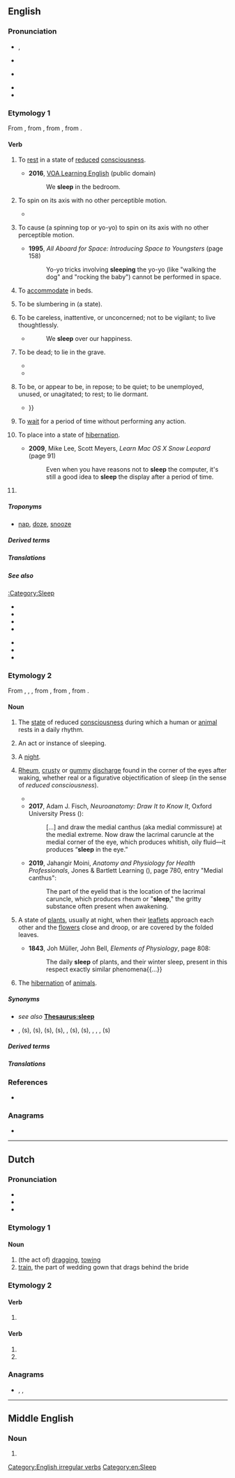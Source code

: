 ==English==
{{wikipedia}}

===Pronunciation===
* {{a|RP}} {{enPR|slēp}}, {{IPA|en|/sliːp/}}
* {{audio|en|En-uk-to sleep.ogg|Audio (RP; “to sleep”)}}
* {{a|GA}} {{IPA|en|/slip/}}
* {{audio|en|En-us-sleep.ogg|Audio (GA)}}
* {{rhymes|en|iːp}}

===Etymology 1===
From {{inh|en|enm|slepen}}, from {{inh|en|ang|slǣpan}}, from {{inh|en|gmw-pro|*slāpan}}, from {{inh|en|gem-pro|*slēpaną}}.

====Verb====
{{en-verb|sleeps|sleeping|slept}}

# {{lb|en|intransitive}} To [[rest]] in a state of [[reduce]]d [[consciousness]].
#: {{ux|en|You should '''sleep''' 8 hours a day.}}
#* '''2016''', [https://web.archive.org/web/20170930001420/https://learningenglish.voanews.com/a/lets-learn-english-lesson-5-where-are-you/3168971.html VOA Learning English] (public domain)
#*: We '''sleep''' in the bedroom.
#*:: {{audio|en|We sleep in the bedroom.ogg|Audio (US)}}
# {{lb|en|intransitive|of a [[spinning top]] or [[yo-yo]]}} To spin on its axis with no other perceptible motion.
#: {{ux|en|When a top is '''sleeping''', it is spinning but not [[precessing]].}}
#* {{quote-book|en|year=1854|author=Anne E. Baker|title=Glossary of Northamptonshire Words and Phrases|passage=''A top '''sleeps''' when it moves with such velocity, and spins so smoothly, that its motion is imperceptible.''}}
# {{lb|en|transitive}} To cause (a spinning top or yo-yo) to spin on its axis with no other perceptible motion.
#* '''1995''', ''All Aboard for Space: Introducing Space to Youngsters'' (page 158)
#*: Yo-yo tricks involving '''sleeping''' the yo-yo (like "walking the dog" and "rocking the baby") cannot be performed in space.
# {{lb|en|transitive}} To [[accommodate]] in beds.
#: {{ux|en|This caravan can '''sleep''' four people comfortably.}}
# {{lb|en|transitive}} To be slumbering in (a state).
#: {{ux|en|to '''sleep''' a dreamless sleep}}
# {{lb|en|intransitive}} To be careless, inattentive, or unconcerned; not to be vigilant; to live thoughtlessly.
#* {{RQ:Atterbury Sermons|September 28, 1706}}
#*: We '''sleep''' over our happiness.
# {{lb|en|intransitive}} To be dead; to lie in the grave.
#* {{RQ:KJV|1 Thessalonians|4|14|page=1445|column=2|passage=For if we beleeue that Ieſus died, and roſe againe: euen ſo them alſo which '''ſleepe''' in Ieſus, will God bring with him.}}
#* {{quote-book|1=en|year=1887|author=H. Rider Haggard|authorlink=H. Rider Haggard|title=She: A History of Adventure|url=http://www.gutenberg.org/files/3155/3155-0.txt|passage=It was that of a man in advanced life, with a long grizzled beard, and also robed in white, probably the husband of the lady, who, after surviving her many years, came at the last to '''sleep''' once more for good and all beside her.}}
# {{lb|en|intransitive}} To be, or appear to be, in repose; to be quiet; to be unemployed, unused, or unagitated; to rest; to lie dormant.
#: {{ux|en|a question '''sleeps''' for the present; the law '''sleeps'''}}
#* {{RQ:Shakespeare Merchant|V|i|182|2|passage=How ſweet the moone-light '''ſleepes''' vpon this banke,{{...}}}}
# {{lb|en|computing|intransitive}} To [[wait]] for a period of time without performing any action.
#: {{ux|en|After a failed connection attempt, the program '''sleeps''' for 5 seconds before trying again.}}
# {{lb|en|computing|transitive}} To place into a state of [[hibernation]].
#* '''2009''', Mike Lee, Scott Meyers, ''Learn Mac OS X Snow Leopard'' (page 91)
#*: Even when you have reasons not to '''sleep''' the computer, it's still a good idea to '''sleep''' the display after a period of time.
# {{tea room sense|en|y=2020|m=August}} {{lb|en|transitive}} {{rfdef|en}}
#: {{ux|en|'''Sleep''' your way to good health.}}
#: {{ux|en|He hoped to '''sleep''' his troubles away.}}

=====Troponyms=====
* {{sense|rest in a state of reduced consciousness}} [[nap]], [[doze]], [[snooze]]

=====Derived terms=====
{{col3|en
|how can you sleep at night
|besleep
|coldsleep
|forsleep
|hypersleep
|outsleep
|oversleep
|undersleep
|sleep around
|sleep-at-noon
|sleep in
|sleep like a baby
|sleep like a log
|sleep off
|sleep on
|sleep out
|sleep over
|sleep rough
|sleep together
|sleep with
|sleep with the fishes
|Sleeping Beauty
|sleeping bag
|sleeping pill
|sleepwalk
}}

=====Translations=====
{{trans-top|to rest in state of reduced consciousness}}
{{multitrans|data=
* Afrikaans: {{tt+|af|slaap}}
* Albanian: {{tt+|sq|fle}}
* Aleut: {{tt|ale|sagakux}}
* Ahom: {{tt|aho|𑜃𑜨𑜃𑜫}}
* Aiton: {{tt|aio|ꩫွꩫ်}}
* Arabic: {{tt|ar|نَامَ}}
*: Egyptian Arabic: {{tt|arz|نام|tr=nām}}
*: Moroccan Arabic: {{tt|ary|نعس|tr=nʕas}}, {{tt|ary|رقد|tr=rqad}}
* Aramaic:
*: Classical Syriac: {{tt|syc|ܕܡܟ|tr=dəmeḵ}}, {{tt|syc|ܢܡ|tr=nām}}
* Armenian: {{tt+|hy|քնել}}, {{tt+|hy|ննջել}}, {{tt+|hy|նիրհել}}
* Aromanian: {{tt|rup|dormu}}
* Assamese: {{tt|as|শোৱা}}
* Asturian: {{tt+|ast|dormir}}, {{tt+|ast|adormir}}
* Azerbaijani: {{tt+|az|yatmaq}}
* Bashkir: {{tt|ba|йоҡлау|sc=Cyrl}}, {{q|Eastern}} {{t|ba|йоҡтау}}
* Basque: {{tt+|eu|lo egin}}
* Belarusian: {{tt|be|спаць|impf}}
* Bengali: {{tt|bn|শোয়া|sc=Beng}}
* Breton: {{tt+|br|kousket}}
* Bulgarian: {{tt+|bg|спя|impf}}
* Burmese: {{tt+|my|အိပ်|sc=Mymr}}
* Catalan: {{tt+|ca|dormir}}
* Chakma: {{t-needed|ccp}}
* Chechen: {{tt|ce|тхъанг|sc=Cyrl}}
* Cherokee: {{t|chr|ᎦᏟᎭ}}
* Cheyenne: {{t|chy|-énome}}
* Chickasaw: {{tt|cic|nosi}}
* Chinese:
*: Cantonese: {{tt|yue|睏|sc=Hani}}, {{tt|yue|瞓|tr=fan3|sc=Hani}}, {{tt|yue|睏覺|sc=Hani}}, {{tt|yue|困觉|sc=Hani}}, {{tt|yue|瞓覺|sc=Hani}}, {{tt|yue|𰥛觉|tr=fan3 gaau3|sc=Hani}}
*: Gan: {{tt|gan|睏|tr=kun3|sc=Hani}}, {{tt|gan|睏覺|sc=Hani}}, {{tt|gan|困觉|tr=kun3 'gau4|sc=Hani}}
*: Hakka: {{tt|hak|睡目|tr=soi-muk|sc=Hani}}
*: Mandarin: {{tt+|cmn|睡覺|sc=Hani}}, {{tt+|cmn|睡觉|tr=shuìjiào|sc=Hani}}, {{tt+|cmn|眠|tr=mián|sc=Hani}}
*: Min Dong: {{tt|cdo|睏|tr=káung|sc=Hani}}
*: Min Nan: {{tt+|nan|睏|tr=khùn|sc=Hani}}
*: Wu: {{tt|wuu|睏|tr=khun|sc=Hani}}, {{tt|wuu|睏覺|sc=Hani}}, {{tt|wuu|困觉|tr=khun kau|sc=Hani}}
* Chukchi: {{tt|ckt|йыԓӄэтык|tr=jyḷqėtyk}}
* Chuvash: {{tt|cv|ҫывӑр}}
* Classical Nahuatl: {{tt|nci|cochi}}
* Crimean Tatar: {{tt|crh|yuqlamaq}}
* Czech: {{tt+|cs|spát|impf}}
* Dalmatian: {{tt|dlm|dormer}}
* Danish: {{tt+|da|sove}}
* Dutch: {{tt+|nl|slapen}}
* Egyptian: {{t-egy|qdd|h=qd-d:d:N33C-D5}}, {{t-egy|sḏr|h=s-Dr:r-A55}}
* Elfdalian: {{tt|ovd|såvå}}
* Esperanto: {{tt+|eo|dormi}}
* Estonian: {{tt+|et|magama}}
* Faroese: {{tt+|fo|sova}}
* Finnish: {{tt+|fi|nukkua}}, {{tt+|fi|uinua}} {{q|poetic}}, {{t|fi|tutia}} {{q|childish}}, {{t|fi|paapia}} {{q|childish}}, {{tt+|fi|nukahtaa}} {{q|fall asleep}}, {{t|fi|goijata}} {{q|slang}}, {{t|fi|koisia}} {{q|informal}}, {{t+|fi|levyttää}} {{q|slang}}, {{t|fi|elbata}} {{q|slang}}, {{t|fi|kölliä}} {{q|informal}}, {{t|fi|vetää hirsiä}} {{q|informal}}, {{t|fi|lepuuttaa silmiä}} {{q|informal}}, {{t|fi|vetää zetaa}} {{q|slang}}, {{t|fi|vetää sikeitä}} {{q|informal}}
* French: {{tt+|fr|dormir}}
* Friulian: {{tt|fur|durmî}}
* Galician: {{tt+|gl|durmir}}
* Gallurese: {{tt|sdn|drummí}}
* Gamilaraay: {{tt|kld|baabili}}
* Georgian: {{tt|ka|ძილი|sc=Geor}}
* German: {{tt+|de|schlafen}}
*: Alemannic German: {{tt|gsw|schlaaffe}}, {{tt|gsw|schlooffe}}, {{tt|gsw|schlofe}}, {{tt|gsw|schlaafä}}, {{tt|gsw|schloafen}}, {{tt|gsw|schlàfu}}
* Gothic: {{tt|got|𐍃𐌻𐌴𐍀𐌰𐌽}}
* Greek: {{tt+|el|κοιμάμαι}}
*: Ancient: {{tt|grc|καθεύδω}}, {{tt|grc|κοιμάομαι}}, {{tt|grc|κνώσσω}}, {{tt|grc|εὕδω}}, {{tt|grc|δαρθάνω}} {{qualifier|Epic}}
* Greenlandic: {{tt|kl|sinippoq}}
* Gujarati: {{tt|gu|ઊંઘવું}}
* Haitian Creole: {{tt|ht|dòmi}}
* Hawaiian: {{tt|haw|moe}}, {{tt|haw|hiamoe}}
* Hebrew: {{tt+|he|יָשֵׁן|tr=yashén|sc=Hebr}}
* Hindi: {{tt+|hi|सोना|sc=Deva}}
* Hungarian: {{tt+|hu|alszik}}
* Icelandic: {{tt+|is|sofa}}
* Ido: {{tt+|io|dormar}}
* Indonesian: {{tt+|id|tidur}}
* Interlingua: {{tt|ia|dormir}}
* Irish: {{tt|ga|codail}}
* Istro-Romanian: {{tt|ruo|durmi}}
* Italian: {{tt+|it|dormire}}
* Iu Mien: {{tt|ium|bueix}}
* Japanese: {{tt+|ja|寝る|tr=ねる, neru}}, {{tt+|ja|眠る|tr=ねむる, nemuru}}, {{tt|ja|お休みになる|tr=おやすみになる, o-yasumi ni naru}} {{qualifier|honorific}}
* Jarai: {{tt|jra|pĭt}}
* Jingpho: {{tt|kac|yup}}
* Kazakh: {{tt|kk|ұйықтау}}
* Khmer: {{tt+|km|ដេក}}
* Khün: {{tt|khn|ᨶᩬᩁ}}
* Korean: {{tt+|ko|자다}}, {{tt+|ko|잠자다}}, {{tt+|ko|주무시다}} {{qualifier|honorific}}
* Kumyk: {{tt|kum|юхламакъ}}
* Kurdish:
*: Central Kurdish: {{tt|ckb|خەوتن}}, {{tt|ckb|نووستِن}}
*: Laki: {{tt|lki|ھوەتِن}}
*: Northern Kurdish: {{tt+|kmr|nivistin}}, {{tt+|kmr|raketin}}, {{tt+|kmr|razan}}, {{tt+|kmr|veketin}}, {{tt+|kmr|xewtin}}
*: Southern Kurdish: {{tt|sdh|خەفتِن}}
* Kyrgyz: {{tt+|ky|укта}}
{{trans-mid}}
* Lao: {{tt|lo|ນອນ}}
* Latgalian: {{tt|ltg|gulēt}}
* Latin: {{tt+|la|dormiō}}, {{tt|la|cubō}}
* Latvian: {{tt+|lv|gulēt}}, {{tt|lv|dusēt}} {{qualifier|poetic}}
* Lenape:
*: Unami: {{tt|unm|kawi}}
* Limburgish: {{tt+|li|slaope}}
* Lithuanian: {{tt+|lt|miegoti}}
* Livonian: {{tt|liv|maggõ}}
* Low German: {{tt+|nds|slapen}}
* Luxembourgish: {{tt|lb|schlofen}}
* Lü: {{tt|khb|ᦓᦸᧃ}}
* Macedonian: {{tt|mk|спие|impf}}
* Malay: {{tt+|ms|tidur}}
* Maltese: {{tt|mt|raqad}}
* Manado Malay: {{tt|xmm|tidor}}
* Manchu: {{t|mnc|ᠠᠮᡤᠠᠮᠪᡳ}}
* Maori: {{tt+|mi|moe}}, {{tt|mi|korohiko}} {{qualifier|restlessly}}, {{tt|mi|moe takarerewa}} {{qualifier|lightly}}, {{tt|mi|moe toropuku}} {{qualifier|restlessly}}, {{tt|mi|kaihewa}} {{qualifier|uneasily}}, {{tt|mi|kaikaru}}
* Marathi: {{tt|mr|झोपणे}}, {{tt|mr|निजणे}}
* Mirandese: {{tt|mwl|drumir}}
* Mongolian: {{tt+|mn|унтах}}
* Mòcheno: {{tt|mhn|schloven}}
* Navajo: {{tt|nv|ałhosh}}
* Neapolitan: {{tt|nap|dormì}}, {{tt|nap|dorme}}
* Nepali: {{tt|ne|सुत्नु|sc=Deva}}
* Norman: {{tt|nrf|dormi}}
* North Frisian: {{qualifier|Mooring dialect}} {{tt|frr|släipe}}, {{tt|frr|sliip}} {{qualifier|Sylt}}
* Northern Sami: {{tt|se|oađđit}}
* Northern Thai: {{tt|nod|ᨶᩬᩁ}}
* Norwegian: {{tt+|no|sove}}
* Occitan: {{tt+|oc|dormir}}
* Old Church Slavonic:
*: Cyrillic: {{tt|cu|съпати|impf|sc=Cyrs}}
* Old East Slavic: {{tt|orv|съпати|impf|sc=Cyrs}}
* Old English: {{tt|ang|sƿefan}}
* Old French: {{tt|fro|dormir}}
* Pashto: {{tt|ps|اوده کېدل|tr=udǝ́ kedǝ́l}}
* Persian: {{tt+|fa|خوابیدن|tr=xâbidan|sc=fa-Arab}}, {{tt+|fa|خفتن|tr=xoftan|sc=fa-Arab}}
* Pipil: {{tt|ppl|kuchi}}, {{tt|ppl|cuchi}}
* Polish: {{tt+|pl|spać|impf}}
* Portuguese: {{tt+|pt|dormir}}
* Punjabi: {{tt+|pa|ਸੌਣਾ}}
* Quechua: {{tt+|qu|puñuy}}, {{tt|qu|puñui}}
* Rapa Nui: {{tt|rap|moe}}
* Rohingya: {{t-needed|rhg}}
* Romanian: {{tt+|ro|dormi}}
* Romansch: {{tt|rm|durmir}}
* Russian: {{tt+|ru|спать|impf}}, {{tt+|ru|поспа́ть|pf}}
* Samoan: {{tt|sm|moe}}
* Sanskrit: {{tt+|sa|स्वपिति}}, {{tt|sa|सस्ति}}, {{tt+|sa|निद्राति}}, {{tt+|sa|द्रायति}}, {{tt|sa|प्रस्वपिति}}
* Sardinian:
*: Campidanese: {{tt|sc|dòrmiri}}
* Sassarese: {{tt|sdc|drummí}}
* Scottish Gaelic: {{tt|gd|caidil}}
* Serbo-Croatian:
*: Cyrillic: {{tt|sh|спавати|impf|sc=Cyrl}}, {{tt|sh|спати|impf|sc=Cyrl}}
*: Roman: {{tt+|sh|spavati|impf}}, {{tt+|sh|spati|impf}}
* Shan: {{tt+|shn|ၼွၼ်း}}
* Shor: {{tt|cjs|узурға|tr=uzurğa}}
* Sicilian: {{tt+|scn|dòrmiri}}
* Sinhalese: {{tt|si|නිදියනවා|sc=Sinh}}, {{tt|si|බුදියනවා|sc=Sinh}}, {{tt|si|නින්ද|sc=Sinh}}
* Slovak: {{tt+|sk|spať|impf}}
* Slovene: {{tt+|sl|spati|impf}}
* Sorbian:
*: Lower Sorbian: {{tt|dsb|spaś|impf}}
*: Upper Sorbian: {{tt|hsb|spać|impf}}
* Spanish: {{tt+|es|dormir}}
* Sundanese: {{tt|su|kulem}}
* Swahili: {{tt|sw|kulala}}
* Swedish: {{tt+|sv|sova}}
* Sylheti: {{tt|syl|ꠢꠥꠔꠣ}}
* Tagalog: {{tt|tl|matulog}}
* Tai Dam: {{tt|blt|ꪙꪮꪙ}}
* Tajik: {{tt+|tg|хобидан}}
* Tamil: {{tt+|ta|தூங்கு}}
* Tatar: {{tt+|tt|йокларга}}
* Telugu: {{tt+|te|నిద్రించు|sc=Telu}}, {{tt|te|కునుకుట|sc=Telu}}
* Thai: {{tt+|th|นอน}}, {{tt+|th|หลับ}}
* Tibetan: {{tt|bo|ཉལ་བ|sc=Tibt}}, {{tt|bo|གཟིམ་པ|sc=Tibt}}
* Tocharian B: {{tt|txb|klänts-}}
* Tongan: {{tt|to|mohe}}
* Turkish: {{tt+|tr|uyumak}}
* Turkmen: {{tt|tk|ýatmak}}, {{tt|tk|uklamak}}
* Tuvan: {{tt|tyv|удуур}}
* Udmurt: {{tt|udm|изьыны}}
* Ugaritic: {{tt|uga|𐎊𐎌𐎐}}
* Ukrainian: {{tt+|uk|спа́ти|impf}}, {{t|uk|поспа́ти|pf}}
* Urdu: {{tt|ur|سونا|tr=sonā|sc=ur-Arab}}
* Uyghur: {{tt|ug|ئۇخلىماق}}
* Uzbek: {{tt+|uz|uxlamoq}}
* Venetian: {{tt|vec|dormir}}
* Vietnamese: {{tt+|vi|ngủ}}, {{tt+|vi|ngủ gục}} {{qualifier|suddenly}}
* Walloon: {{tt+|wa|doirmi}}
* Waray-Waray: {{tt|war|katurog}}
* Welsh: {{tt+|cy|cysgu}}
* West Frisian: {{tt|fy|sliepe}}
* White Hmong: {{tt|mww|pw}}
* Wolof: {{tt+|wo|nelaw}}
* Yiddish: {{tt|yi|שלאָפֿן|sc=Hebr}}
* Yup'ik: {{tt|esu|qavartuq}}
* Zealandic: {{tt|zea|slaepe}}, {{tt|zea|meure}}
* Zhuang: {{tt|za|ninz}}
{{trans-bottom}}

{{trans-top|to accommodate}}
* Dutch: {{tt|nl|te slapen leggen}}, {{tt+|nl|onderbrengen}}
* Finnish: {{tt|fi|[[olla]] ... [[nukkumapaikka]]a}}, {{tt|fi|[[voida]] [[majoittua]]}}, {{tt|fi|[[mahtua]] [[nukkua|nukkumaan]]}}, {{tt+|fi|majoittaa}}
* German: {{tt+|de|unterbringen}}
{{trans-mid}}
* Greek: {{tt+|el|κοιμίζω}}
* Japanese: {{tt+|ja|宿泊|tr=しゅくはくする, shukuhaku suru|alt=宿泊する}}
* Latvian: {{tt|lv|guldīt}}
}}<!-- close {{multitrans}} -->
{{trans-bottom}}

=====See also=====
[[:Category:Sleep]]
{{top2}}
* {{l|en|catnap}}
* {{l|en|rest}}
* {{l|en|shuteye}}
* {{l|en|sleeping}}
{{mid2}}
* {{l|en|slumber}}
* {{l|en|snooze}}
* {{l|en|zzz}}
{{bottom}}

===Etymology 2===
From {{inh|en|enm|slepe}}, {{m|enm|sleep}}, {{m|enm|sleepe}}, from {{inh|en|ang|slǣp||sleep}}, from {{inh|en|gmw-pro|*slāp}}, from {{inh|en|gem-pro|*slēpaz||sleep}}.

====Noun====
{{en-noun|~}}

# {{lb|en|uncountable}} The [[state]] of reduced [[consciousness]] during which a human or [[animal]] rests in a daily rhythm.
#: {{ux|en|I really need some '''sleep'''.}}
#: {{ux|en|We need to conduct an overnight '''sleep''' test to diagnose your '''sleep''' problem.}}
# {{lb|en|countable|informal}} An act or instance of sleeping.
#: {{ux|en|I’m just going to have a quick '''sleep'''.}}
# {{lb|en|informal|metonymically}} A [[night]].
#: {{usex|en|There are only three '''sleeps''' till Christmas!}}
# {{lb|en|uncountable}} [[rheum|Rheum]], [[crusty]] or [[gummy]] [[discharge]] found in the corner of the eyes after waking, whether real or a figurative objectification of sleep (in the sense of ''reduced consciousness'').
#: {{syn|en|sleepy|q1=informal|sleeper|q2=informal|sleepy dust|q3=informal|crusty|q4=slang|gound|q5=UK dialectal}}
#: {{ux|en|Wipe the '''sleep''' from your eyes.}}
#* {{quote-book|1=en|year=1886|translator=H.L. Br&aelig;kstad|author=Peter Christen Asbj&oslash;rnsen|authorlink=Peter Christen Asbj&oslash;rnsen|title=Folk and Fairy Tales|page=233|passage=When she had rubbed the '''sleep''' out of her eyes and wept till she was tired, she set out on her way and walked for many, many a day, till she at last came to a big mountain.}}
#* '''2017''', Adam J. Fisch, ''Neuroanatomy: Draw It to Know It'', Oxford University Press ({{ISBN|9780190498597}}):
#*: [...] and draw the medial canthus (aka medial commissure) at the medial extreme. Now draw the lacrimal caruncle at the medial corner of the eye, which produces whitish, oily fluid—it produces “'''sleep''' in the eye.”
#* '''2019''', Jahangir Moini, ''Anatomy and Physiology for Health Professionals'', Jones & Bartlett Learning ({{ISBN|9781284151978}}), page 780, entry "Medial canthus":
#*: The part of the eyelid that is the location of the lacrimal caruncle, which produces rheum or "'''sleep'''," the gritty substance often present when awakening.
# A state of [[plant]]s, usually at night, when their [[leaflet]]s approach each other and the [[flower]]s close and droop, or are covered by the folded leaves.
#: {{synonyms|en|nyctinasty|nyctitropism}}
#* '''1843''', Joh Müller, John Bell, ''Elements of Physiology'', page 808:
#*: The daily '''sleep''' of plants, and their winter sleep, present in this respect exactly similar phenomena{{...}}
# The [[hibernation]] of [[animal]]s.

=====Synonyms=====
* ''see also'' '''[[Thesaurus:sleep]]'''
* {{sense|mucus in the eyes}} {{l|en|sleepies}}, {{l|en|bed booger}}(s), {{l|en|eye bogey}}(s), {{l|en|eye bogie}}(s), {{l|en|eye booger}}(s), {{l|en|eye crust}}, {{l|en|eye goop}}(s), {{l|en|eye gunk}}(s), {{l|en|eye sand}}, {{l|en|eye-snot}}, {{l|en|eye snot}}, {{l|en|sleepy booger}}(s)

=====Derived terms=====
{{col4|en
|asleep
|beauty sleep
|big sleep
|biphasic sleep
|dead sleep
|deep sleep
|divided sleep
|dog sleep
|electrosleep
|go to sleep
|morning sleep
|orthodox sleep
|polyphasic sleep
|put to sleep
|REM sleep
|segmented sleep
|sleep apnea
|sleep-charged
|sleep debt
|sleep deprivation
|sleep disorder
|sleepful
|sleep-learning
|sleepless
|sleep mask
|sleep mode
|sleep of the just
|sleepover
|sleep paralysis
|sleep schedule
|sleep spindle
|sleeptalk
|sleepy
}}

=====Translations=====
{{trans-top|state of reduced consciousness}}
{{multitrans|data=
* Afrikaans: {{tt+|af|slaap}}
* Albanian: {{tt+|sq|gjumë|?}}
* Arabic: {{tt+|ar|نَوْم|m}}, {{tt+|ar|سِنَة|f}}
*: Egyptian Arabic: {{tt|arz|نوم|m|tr=nōm|sc=Arab}}, {{tt|arz|نومة|f|tr=nōma|sc=Arab}}
*: Moroccan Arabic: {{tt|ary|نعاس|tr=nʕās}}, {{tt|ary|رقاد|tr=rqād}}
* Aramaic:
*: Classical Syriac: {{tt|syc|ܫܢܬܐ|f|tr=šennəṯā}}, {{tt|syc|ܢܘܡܬܐ|f|tr=nawməṯā}}
*: Jewish Aramaic: {{tt|arc|שֵׁינְתָא|f|tr=šênəṯā|sc=Hebr}}, {{tt|arc|שִׁנְתָא|f|tr=šinṯā|sc=Hebr}}
* Armenian: {{tt+|hy|քուն}}
* Aromanian: {{tt|rup|somnu}}
* Asturian: {{tt|ast|sueñu|m}}
* Azerbaijani: {{tt+|az|yuxu}}
* Baluchi: {{tt|bal|واب|tr=wáb}}
* Basque: {{tt|eu|lo}}
* Belarusian: {{tt|be|сон|m}}
* Breton: {{tt+|br|hun|m}}, {{tt+|br|kousk|m}}
* Bulgarian: {{tt+|bg|сън|m}}
* Catalan: {{tt+|ca|son|m}}
* Chichewa: {{tt|ny|tulo}}
* Chinese:
*: Cantonese: {{tt|yue|睏|sc=Hani}}, {{tt|yue|困|sc=Hani}}, {{tt|yue|瞓|tr=fan3|sc=Hani}}, {{tt|yue|睡眠|tr=seoi6 min4|sc=Hani}}
*: Hakka: {{tt|hak|睡眠|tr=soi-mìn|sc=Hani}}, {{tt|hak|睡目|tr=soi-muk|sc=Hani}}
*: Mandarin: {{tt+|cmn|睡覺|sc=Hani}}, {{tt+|cmn|睡觉|tr=shuìjiào|sc=Hani}}, {{tt+|cmn|睡眠|tr=shuìmián|sc=Hani}}
*: Min Nan: {{tt+|nan|睏|sc=Hani}}, {{tt|nan|困|tr=khùn|sc=Hani}}, {{tt+|nan|睏眠|sc=Hani}}, {{tt|nan|困眠|tr=khùn-bîn|sc=Hani}}, {{tt+|nan|睡眠|tr=sūi-bîn}}
* Cornish: {{tt|kw|kosk|m}}
* Crimean Tatar: {{tt|crh|yuqu}}
* Czech: {{tt+|cs|spánek|m}}
* Dalmatian: {{tt|dlm|samno}}
* Danish: {{tt+|da|søvn|c}}
* Dutch: {{tt+|nl|slaap|m}}
* Egyptian: {{t-egy|qdd|m|h=qd-d:d:nw-ir}}
* Elfdalian: {{tt|ovd|swemmen|m}}
* Esperanto: {{tt|eo|dormo}}
* Estonian: {{tt+|et|uni}}
* Faroese: {{tt|fo|svøvnur|m}}
* Finnish: {{tt+|fi|uni}}
* French: {{tt+|fr|sommeil|m}}
* Friulian: {{tt|fur|sium|m}}
* Georgian: {{tt|ka|ძილი|sc=Geor}}
* German: {{tt+|de|Schlaf|m}}
* Gothic: {{tt|got|𐍃𐌻𐌴𐍀𐍃|m}}
* Greek: {{tt+|el|ύπνος|m}}
*: Ancient: {{tt|grc|ὕπνος|m}}
* Haitian Creole: {{tt|ht|dòmi}}, {{tt|ht|sòmey}}
* Hawaiian: {{tt|haw|hiamoe}}
* Hebrew: {{tt+|he|שינה|f|tr=sheiná}}
* Hindi: {{tt+|hi|नींद|f}}, {{tt+|hi|निद्रा|f}}
* Hungarian: {{tt+|hu|alvás}}
* Icelandic: {{tt+|is|svefn|m}}
* Ido: {{tt+|io|dormo}}
* Ilocano: {{tt|ilo|turog}}
* Indonesian: {{tt+|id|tidur}}
* Interlingua: {{tt|ia|somno}}
* Irish: {{tt|ga|suan|m}}, {{tt|ga|codladh|m}}
* Italian: {{tt+|it|sonno|m}}
* Japanese: {{tt+|ja|眠り|tr=ねむり, nemuri}}, {{tt+|ja|睡眠|tr=すいみん, suimin}}
* Kazakh: {{tt|kk|ұйқы}}
* Khmer: {{tt|km|ដំណើរដេកលក់|tr=dɑmnaə deɛk lʊək|sc=Khmr}}
* Korean: {{tt+|ko|잠}}
* Kurdish:
*: Central Kurdish: {{tt+|ckb|خەو}}
*: Laki: {{tt+|lki|خاو}}
*: Northern Kurdish: {{tt+|kmr|xew|f}}
*: Southern Kurdish: {{tt+|sdh|خەو}}
{{trans-mid}}
* Kyrgyz: {{tt+|ky|уйку}}
* Lao: {{tt|lo|ໄສຍາດ}}
* Latgalian: {{tt|ltg|mīgs}}
* Latin: {{tt|la|somnus|m}}, {{tt|la|sopor|m}} {{qualifier|deep slumber}}
* Latvian: {{tt|lv|miegs|m}}
* Lithuanian: {{tt|lt|miegas|m}}
* Low German: {{tt|nds|Slaap}}
* Macedonian: {{tt|mk|сон|m}}
* Malay: {{tt+|ms|tidur}}
* Maltese: {{tt|mt|irqad}}
* Maori: {{tt+|mi|moe}}
* Marathi: {{tt|mr|नीद|f}}, {{tt|mr|झोप|f}}
* Mazanderani: {{tt|mzn|خو|tr=xu}}
* Middle Persian: {{tt|pal|𐭧𐭥𐭠𐭡|tr=xwāb|sc=Phli}}
* Mongolian: {{tt+|mn|нойр|sc=Cyrl}}
* Nahuatl: {{tt|nah|cochina}}
* Neapolitan: {{tt|nap|suonno}}
* North Frisian: {{qualifier|Föhr-Amrum dialect}} {{tt|frr|sliap|m}}
* Norwegian: {{tt+|no|søvn|m}}
* Occitan: {{tt+|oc|sòm|m}}
* Old Church Slavonic:
*: Cyrillic: {{tt|cu|сънъ|m}}
* Old East Slavic: {{tt|orv|сънъ|m}}
* Old English: {{tt|ang|slǣp}}
* Old Norse: {{tt|non|svefn|m}}
* Old Turkic: {{tt|otk|𐰆|tr=u}}
* Persian: {{tt+|fa|خواب|tr=xvâb, xâb|sc=fa-Arab}}
* Plautdietsch: {{tt+|pdt|Schlop|m}}
* Polish: {{tt+|pl|sen|m}}
* Portuguese: {{tt+|pt|sono|m}}
* Romanian: {{tt+|ro|somn|n}}
* Romansch: {{tt|rm|sien|m}}, {{tt|rm|sön|m}}
* Russian: {{tt+|ru|сон|m}}
* Sanskrit: {{tt+|sa|निद्रा|f}}, {{tt|sa|स्वप|f}}, {{tt+|sa|स्वाप|f}}
* Sardinian: {{tt|sc|sonnu|m}}
* Scottish Gaelic: {{tt|gd|cadal|m}}
* Serbo-Croatian: {{tt+|sh|san|m}}, {{tt|sh|сан|m}}
* Sicilian: {{tt+|scn|sonnu|m}}
* Slovak: {{tt|sk|spánok|m}}
* Slovene: {{tt|sl|spanec|m}}
* Sotho: {{tt+|st|robala}}
* Spanish: {{tt+|es|sueño|m}}
* Sudovian: {{tt|xsv|maigas}}
* Sumerian: {{tt|sux|𒅇|tr=u<sub>3</sub>|ts=u}}
* Swahili: {{tt+|sw|usingizi}}
* Swedish: {{tt+|sv|sömn|c}}
* Tagalog: {{tt|tl|tulog}}
* Tamil: {{tt+|ta|உறக்கம்|sc=Taml}}, {{tt+|ta|தூக்கம்}}
* Telugu: {{tt+|te|నిద్ర}}
* Thai: {{tt+|th|นิทรา}}
* Tibetan: {{tt|bo|གཉིད|sc=Tibt}}
* Tocharian B: {{tt|txb|ṣpane}}
* Turkish: {{tt+|tr|uyku}}
* Turkmen: {{tt|tk|uky}}
* Tuvan: {{tt|tyv|уйгу}}
* Ukrainian: {{tt+|uk|сон|m}}
* Urdu: {{tt|ur|نیند|f|tr=nīnd|sc=ur-Arab}}
* Uzbek: {{tt+|uz|uyqu}}
* Venetian: {{tt|vec|sono|m}}
* Walloon: {{tt+|wa|soumey|m}}, {{tt+|wa|doirmaedje|m}}, {{tt|wa|essoctaedje|m}}
* Welsh: {{tt+|cy|cwsg|m}}
* West Frisian: {{tt|fy|sliep}}
* Yakut: {{tt|sah|уу|sc=Cyrl}}
* Yiddish: {{tt|yi|שלאָף|m}}
{{trans-bottom}}

{{trans-top|informal: act or instance of sleeping}}
* Arabic: {{tt|ar|نَوْمَة|f}}
* Finnish: {{tt+|fi|uni|alt=unet|p}}
* German: {{tt+|de|Schlaf|m}}, {{tt+|de|Schläfchen|n}}, {{tt+|de|Nachtruhe|f}}
* Gothic: {{tt|got|𐍃𐌻𐌴𐍀𐍃|m}}
* Greek: {{tt+|el|ύπνος|m}}
* Italian: {{tt+|it|sonno|m}}
{{trans-mid}}
* Japanese: {{tt|ja|仮眠|tr=かみん, kamin}}
* Portuguese: {{tt+|pt|sono|m}}
* Romanian: {{tt+|ro|somn|n}}
* Russian: {{tt+|ru|сон|m}}
* Swedish: {{tt+|sv|sovande|n}} {{qualifier|the act}}, {{tt+|sv|sömn|c}} {{qualifier|the instance}}, {{tt+|sv|tupplur|c}} {{qualifier|brief instance}}
* Telugu: {{tt+|te|కునుకు}}
{{trans-bottom}}

{{trans-top-also|substance found in the corner of the eyes (gound), sometimes as a figurative objectification of sleep}}
* Ancient Greek: {{tt|grc|λήμη|f}}
* Arabic: {{tt|ar|غَمَص}} {{qualifier|semiliquid}}, {{tt|ar|رَمَص}} {{qualifier|solid}}
*: Egyptian Arabic: {{tt|arz|عماص|tr=ʿumāṣ, ʿemāṣ|sc=Arab}}
* Armenian: {{tt+|hy|ճպուռ}}
* Asturian: {{tt+|ast|llagaña|f}}
* Bulgarian: {{tt|bg|гурла|f|sc=Cyrl}}
* Catalan: {{tt|ca|lleganya|f}}, {{tt|ca|llaganya|f}}
* Cebuano: {{tt|ceb|muta}}
* Cherokee: {{tt|chr|ᎦᎸᏗ|sc=Cher}}
* Chinese:
*: Cantonese: {{tt|yue|眼屎|tr=ngaan5 si2|sc=Hani}}
*: Hakka: {{tt|hak|目屎|tr=muk-sṳ́|sc=Hani}}
*: Mandarin: {{tt+|cmn|眼屎|tr=yǎnshǐ|sc=Hani}}, {{tt+|cmn|眵|tr=chī}}
*: Min Nan: {{tt+|nan|目屎膏|tr=ba̍k-sái-ko|sc=Hani}}
* Czech: {{tt|cs|ospalky|p}}
* Danish: {{tt+|da|søvn|c}}
* Dupaningan Agta: {{tt|duo|mitak}}
* Dutch: {{tt+|nl|slaap|m}}
* Esperanto: {{t-needed|eo}}
* Finnish: {{tt+|fi|rähmä}}, {{tt+|fi|unihiekka}}
* French: {{tt+|fr|chassie|f}}
* Galician: {{tt|gl|carraña|f}}, {{tt+|gl|lagaña|f}}, {{tt+|gl|lepa|f}}, {{tt|gl|remela|f}}
* Georgian: {{tt|ka|წირპლი|sc=Geor}}
* German: {{tt+|de|Schlaf|m}}, {{tt|de|Schlaf in den Augen|m}}, {{tt|de|Schlafsand|m}}, {{tt+|de|Augenbutter|f}}, {{tt|de|Augenschleim|m}}, {{tt|de|Matzel|f}} {{q|colloquial, regional}}, {{tt+|de|Groikerl|n}} {{q|Austrian, dialectal}}, {{tt|de|Schlafkörnchen|n-p}}, {{tt|de|Augenpopel|m}} {{q|colloquial}}
* Greek: {{tt+|el|τσίμπλα|f}}
*: Ancient Greek: {{tt|grc|λήμη|f}}
* Gujarati: {{tt|gu|ચીપડો}}, {{tt|gu|પીયો}}
* Hawaiian: {{tt|haw|maka piapia}}
* Hungarian: {{tt+|hu|csipa}}
* Icelandic: {{tt|is|stírur|n-p}}
* Indonesian: {{t-needed|id}}
{{trans-mid}}
* Irish: {{tt|ga|sramaí|m-p}}, {{tt|ga|brach|m}}
* Italian: {{tt+|it|cispa|f}}
* Japanese: {{tt+|ja|目脂|tr=めやに, meyani}}, {{tt|ja|目糞|tr=めくそ, mekuso}}, {{tt|ja|目垢|tr=めあか, meaka}}
* Korean: {{tt|ko|눈곱}}
* Kurdish:
*: Central Kurdish: {{tt|ckb|ڕیپۆق}}
*: Southern Kurdish: {{tt|sdh|ڕیپِگ}}
* Latin: {{tt|la|grāmiae|f-p}}
* Latvian: {{tt|lv|miegs|m}}
* Malay: {{tt|ms|tahi mata}}
* Maori: {{tt|mi|pīkaru}}, {{tt|mi|pīkari}}
* Navajo: {{tt|nv|nákʼeeshchąąʼ}}
* Osage: {{tt|osa|įcólą}}
* Persian: {{tt+|fa|ژفک|tr=žafk}}
* Portuguese: {{tt+|pt|remela|f}}, {{tt+|pt|ramela|f}}
* Romanian: {{tt+|ro|urdoare|f}}, {{tt+|ro|puchină|f}}
* Russian: {{tt+|ru|сон|m-s}}, {{tt|ru|глазная слизь}}
* Sicilian: {{tt+|scn|ariddu|m}}
* Slovak: {{tt|sk|karpiny|f-p}}
* Spanish: {{tt+|es|legaña|f}}, {{tt+|es|lagaña|f}}, {{tt+|es|chele|m}} {{q|El Salvador|Guatemala|Honduras}}, {{tt|es|chelito|m}} {{q|colloquial, El Salvador}}
* Swedish: {{tt|sv|morgongrus|n}}, {{tt+|sv|godmorgon|n}}, {{tt+|sv|gomorron|n}}, {{tt+|sv|sömn|c}}
* Tagalog: {{tt+|tl|muta}}
* Tamil: {{t-needed|ta}}
* Telugu: {{tt|te|నిద్ర మత్తు}}
* Thai: {{tt+|th|ขี้ตา|tr=khîi taa}}
* Turkish: {{tt+|tr|çapak}}
* Venetian: {{tt|vec|sgarbeła|f}}
* Vietnamese: {{tt+|vi|ghèn}}
* Welsh: {{tt|cy|môl|m}}
}}<!-- close {{multitrans}} -->
{{trans-bottom}}

===References===
* {{R:OED2}}

===Anagrams===
* {{anagrams|en|a=eelps|LEEPs|Leeps|Lepes|peels|speel}}

[[Category:English irregular verbs]]
[[Category:en:Sleep]]

----

==Dutch==

===Pronunciation===
* {{IPA|nl|/sleːp/}}
* {{audio|nl|Nl-sleep.ogg|Audio}}
* {{rhymes|nl|eːp}}

===Etymology 1===
{{rfe|nl}}

====Noun====
{{nl-noun|m|-en|sleepje}}

# (the act of) [[dragging]], [[towing]]
# [[train]], the part of wedding gown that drags behind the bride

===Etymology 2===
{{nonlemma}}

====Verb====
{{head|nl|verb form}}

# {{nl-verb form of|n=sg|t=past|m=ind|slijpen}}

====Verb====
{{head|nl|verb form}}

# {{nl-verb form of|p=1|n=sg|t=pres|m=ind|slepen}}
# {{nl-verb form of|m=imp|slepen}}

===Anagrams===
* {{l|nl|slepe}}, {{l|nl|speel}}, {{l|nl|spele}}

----

==Middle English==
<!--this Middle English entry was created using Template:new enm entry-->

===Noun===
{{enm-noun|-}}

# {{alt form|enm|slepe}}